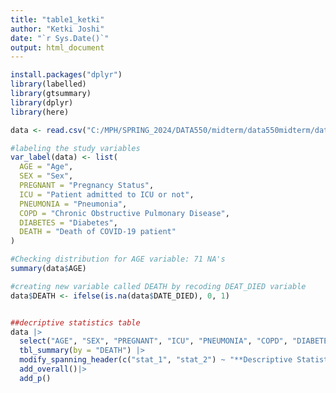 ```yaml
---
title: "table1_ketki"
author: "Ketki Joshi"
date: "`r Sys.Date()`"
output: html_document
---
```


```r
install.packages("dplyr")
library(labelled)
library(gtsummary)
library(dplyr)
library(here)

data <- read.csv("C:/MPH/SPRING_2024/DATA550/midterm/data550midterm/data/covid_sub.csv", header = TRUE)

#labeling the study variables
var_label(data) <- list(
  AGE = "Age",
  SEX = "Sex",
  PREGNANT = "Pregnancy Status",
  ICU = "Patient admitted to ICU or not",
  PNEUMONIA = "Pneumonia",
  COPD = "Chronic Obstructive Pulmonary Disease",
  DIABETES = "Diabetes",
  DEATH = "Death of COVID-19 patient"
)

#Checking distribution for AGE variable: 71 NA's
summary(data$AGE)

#creating new variable called DEATH by recoding DEAT_DIED variable
data$DEATH <- ifelse(is.na(data$DATE_DIED), 0, 1)


##decriptive statistics table
data |>
  select("AGE", "SEX", "PREGNANT", "ICU", "PNEUMONIA", "COPD", "DIABETES", "DEATH") |>
  tbl_summary(by = "DEATH") |>
  modify_spanning_header(c("stat_1", "stat_2") ~ "**Descriptive Statistics by COVID-19 Death: 1= Yes, 0=No**") |>
  add_overall()|>
  add_p()

```


